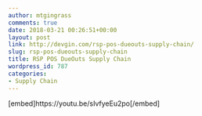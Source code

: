 ```yaml
---
author: mtgingrass
comments: true
date: 2018-03-21 00:26:51+00:00
layout: post
link: http://devgin.com/rsp-pos-dueouts-supply-chain/
slug: rsp-pos-dueouts-supply-chain
title: RSP POS DueOuts Supply Chain
wordpress_id: 787
categories:
- Supply Chain
---
```


[embed]https://youtu.be/sIvfyeEu2po[/embed]
